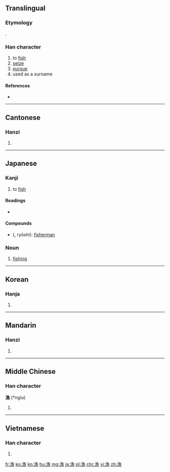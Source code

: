 {{also|渔}}
==Translingual==

===Etymology===
{{Han compound|水|魚|ls=ic}}.
===Han character===
{{Han char|rn=85|rad=水|as=11|sn=14|four=37136|canj=ENWF}}

# to [[fish]]
# [[seize]]
# [[pursue]]
# used as a surname

====References====
* {{Han ref|kx=0644.210|dkj=18101|dj=1052.050|hdz=31726.100|uh=6F01|ud=28417|bh=BAAE|bd=47790}}

----

==Cantonese==

===Hanzi===
{{yue-hanzi|jyut=jyu4|y=yu4|sim=渔}}

# {{defn|lang=yue|sort=水11}}

----

==Japanese==

===Kanji===
{{ja-kanji|grade=4|rs=水11}}

# to [[fish]]

====Readings====
* {{ja-readings
|goon=[[ご]] (go) {{qualifier|non-[[w:Jōyō kanji|Jōyō]] reading}}
|kanon=[[ぎょ]] (gyo)
|kanyoon=[[りょう]] (ryō) < [[れふ]] (refu)
|kun=[[すなどる]] (sunadoru), [[いさる]] (isaru), [[すなどり]] (sunadori), [[あさる]] (asaru)}}

====Compounds====
* {{l|ja|漁師}} ({{l|ja|りょうし}}, ryōshi): [[fisherman]]

===Noun===
{{ja-noun|りょう|hhira=れふ}}

# {{context|business|lang=ja|sort=りょう}} [[fishing]]

----

==Korean==

===Hanja===
{{ko-hanja|hangeul=[[어]]|eumhun=|rv=eo|mr=ŏ|y=e}}

# {{defn|lang=ko|sort=水11}}

----

==Mandarin==

===Hanzi===
{{cmn-hanzi|sim=渔|pin=[[yú]] ([[yu2]])|wg=yü<sup>2</sup>}}

# {{defn|lang=cmn|sort=水11}}

----

==Middle Chinese==

===Han character===
'''漁''' (*ngiu)<!--note: asterisk indicates that this character appears more than four times in the Tang Dynasty corpus of literature-->

# {{defn|lang=ltc|sort=水11}}

----

==Vietnamese==

===Han character===
{{vi-hantu|[[ngư]]|rs=水11}}

# {{defn|lang=vi|sort=水11}}

[[fr:漁]]
[[ko:漁]]
[[kn:漁]]
[[hu:漁]]
[[mg:漁]]
[[ja:漁]]
[[pl:漁]]
[[chr:漁]]
[[vi:漁]]
[[zh:漁]]